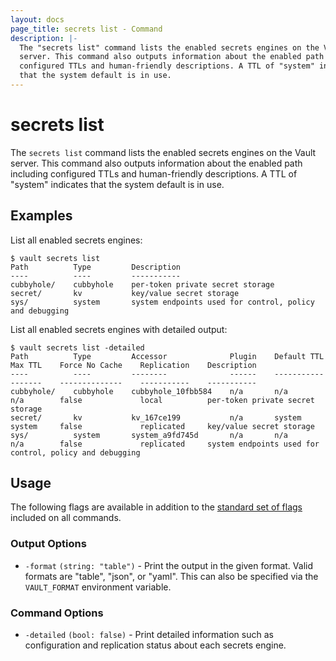 ```yaml
---
layout: docs
page_title: secrets list - Command
description: |-
  The "secrets list" command lists the enabled secrets engines on the Vault
  server. This command also outputs information about the enabled path including
  configured TTLs and human-friendly descriptions. A TTL of "system" indicates
  that the system default is in use.
---
```


# secrets list

The `secrets list` command lists the enabled secrets engines on the Vault server.
This command also outputs information about the enabled path including
configured TTLs and human-friendly descriptions. A TTL of "system" indicates
that the system default is in use.

## Examples

List all enabled secrets engines:

```shell-session
$ vault secrets list
Path          Type         Description
----          ----         -----------
cubbyhole/    cubbyhole    per-token private secret storage
secret/       kv           key/value secret storage
sys/          system       system endpoints used for control, policy and debugging
```

List all enabled secrets engines with detailed output:

```shell-session
$ vault secrets list -detailed
Path          Type         Accessor              Plugin    Default TTL    Max TTL    Force No Cache    Replication    Description
----          ----         --------              ------    -----------    -------    --------------    -----------    -----------
cubbyhole/    cubbyhole    cubbyhole_10fbb584    n/a       n/a            n/a        false             local          per-token private secret storage
secret/       kv           kv_167ce199           n/a       system         system     false             replicated     key/value secret storage
sys/          system       system_a9fd745d       n/a       n/a            n/a        false             replicated     system endpoints used for control, policy and debugging
```

## Usage

The following flags are available in addition to the [standard set of
flags](/docs/commands) included on all commands.

### Output Options

- `-format` `(string: "table")` - Print the output in the given format. Valid
  formats are "table", "json", or "yaml". This can also be specified via the
  `VAULT_FORMAT` environment variable.

### Command Options

- `-detailed` `(bool: false)` - Print detailed information such as configuration
  and replication status about each secrets engine.
